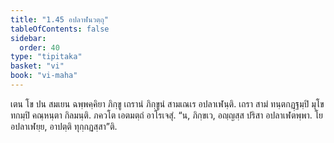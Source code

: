 ```yaml
---
title: "1.45 อปลาฬนวตฺถุ"
tableOfContents: false
sidebar:
  order: 40
type: "tipitaka"
basket: "vi"
book: "vi-maha"
---
```



<DynamicBreadcrumb />

<Paragraph number="480" book="vi-maha">
เตน โข ปน สมเยน ฉพฺพคฺคิยา ภิกฺขู เถรานํ ภิกฺขูนํ สามเณเร อปลาเฬนฺติ. เถรา สามํ ทนฺตกฏฺฐมฺปิ มุโขทกมฺปิ คณฺหนฺตา กิลมนฺติ. ภควโต เอตมตฺถํ อาโรเจสุํ. “น, ภิกฺขเว, อญฺญสฺส ปริสา อปลาเฬตพฺพา. โย อปลาเฬยฺย, อาปตฺติ ทุกฺกฏสฺสา”ติ.
</Paragraph>